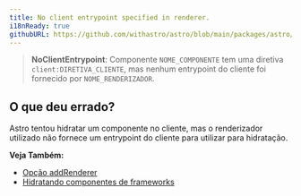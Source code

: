 ```yaml
---
title: No client entrypoint specified in renderer.
i18nReady: true
githubURL: https://github.com/withastro/astro/blob/main/packages/astro/src/core/errors/errors-data.ts
---
```


> **NoClientEntrypoint**: Componente `NOME_COMPONENTE` tem uma diretiva `client:DIRETIVA_CLIENTE`, mas nenhum entrypoint do cliente foi fornecido por `NOME_RENDERIZADOR`.

## O que deu errado?

Astro tentou hidratar um componente no cliente, mas o renderizador utilizado não fornece um entrypoint do cliente para utilizar para hidratação.

**Veja Também:**
-  [Opção addRenderer](/pt-br/reference/integrations-reference/#opção-addrenderer)
-  [Hidratando componentes de frameworks](/pt-br/basics/framework-components/#hidratando-componentes-interativos)
